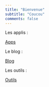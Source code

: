```yaml
---
title: "Bienvenue"
subtitle: "Coucou"
comments: false
---
```


Les applis : 

<a href="/tags/applications/">
  Apps
</a>

Le blog : 

<a href="/tags/articles/">
  Blog
</a>

Les outils  : 

<a href="/tags/outils/">
  Outils
</a>
